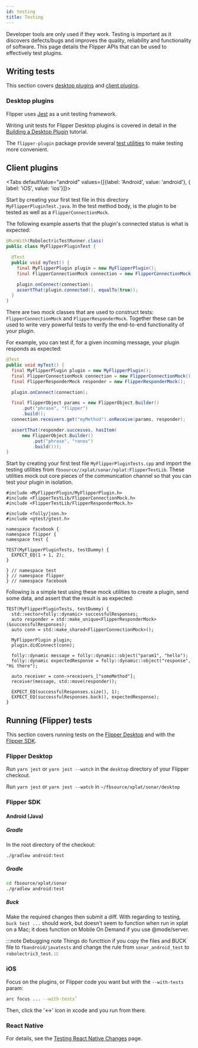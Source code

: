 ```yaml
---
id: testing
title: Testing
---
```



Developer tools are only used if they work. Testing is important as it discovers defects/bugs and improves the quality, reliability and functionality of software.
This page details the Flipper APIs that can be used to effectively test plugins.

## Writing tests

This section covers [desktop plugins](#desktop-plugins) and [client plugins](#client-plugins).

### Desktop plugins

Flipper uses [Jest](https://jestjs.io/) as a unit testing framework.

Writing unit tests for Flipper Desktop plugins is covered in detail in the [Building a Desktop Plugin](../../docs/tutorial/js-custom.mdx#testing-plugin-logic) tutorial.

The `flipper-plugin` package provide several [test utilities](../../docs/extending/flipper-plugin.mdx#testutils) to make testing more convenient.

## Client plugins

<Tabs defaultValue="android" values={[{label: 'Android', value: 'android'}, { label: 'iOS', value: 'ios'}]}>
<TabItem value="android">

<OssOnly>

Start by creating your first test file in this directory `MyFlipperPluginTest.java`. In the test method body, is the plugin to be tested as well as a `FlipperConnectionMock`.

The following example asserts that the plugin's connected status is what is expected:

```java
@RunWith(RobolectricTestRunner.class)
public class MyFlipperPluginTest {

  @Test
  public void myTest() {
    final MyFlipperPlugin plugin = new MyFlipperPlugin();
    final FlipperConnectionMock connection = new FlipperConnectionMock();

    plugin.onConnect(connection);
    assertThat(plugin.connected(), equalTo(true));
  }
}
```

There are two mock classes that are used to construct tests: `FlipperConnectionMock` and `FlipperResponderMock`. Together these can be used to write very powerful tests to verify the end-to-end functionality of your plugin.

For example, you can test if, for a given incoming message, your plugin responds as expected:

```java
@Test
public void myTest() {
  final MyFlipperPlugin plugin = new MyFlipperPlugin();
  final FlipperConnectionMock connection = new FlipperConnectionMock();
  final FlipperResponderMock responder = new FlipperResponderMock();

  plugin.onConnect(connection);

  final FlipperObject params = new FlipperObject.Builder()
      .put("phrase", "flipper")
      .build();
  connection.receivers.get("myMethod").onReceive(params, responder);

  assertThat(responder.successes, hasItem(
      new FlipperObject.Builder()
          .put("phrase", "ranos")
          .build()));
}
```

</OssOnly>

<FbAndroidTesting />

</TabItem>
<TabItem value="ios">

<OssOnly>

Start by creating your first test file `MyFlipperPluginTests.cpp` and import the testing utilities from `fbsource//xplat/sonar/xplat:FlipperTestLib`. These utilities mock out core pieces of the communication channel so that you can test your plugin in isolation.

```objc
#include <MyFlipperPlugin/MyFlipperPlugin.h>
#include <FlipperTestLib/FlipperConnectionMock.h>
#include <FlipperTestLib/FlipperResponderMock.h>

#include <folly/json.h>
#include <gtest/gtest.h>

namespace facebook {
namespace flipper {
namespace test {

TEST(MyFlipperPluginTests, testDummy) {
  EXPECT_EQ(1 + 1, 2);
}

} // namespace test
} // namespace flipper
} // namespace facebook
```

Following is a simple test using these mock utilities to create a plugin, send some data, and assert that the result is as expected:

```objc
TEST(MyFlipperPluginTests, testDummy) {
  std::vector<folly::dynamic> successfulResponses;
  auto responder = std::make_unique<FlipperResponderMock>(&successfulResponses);
  auto conn = std::make_shared<FlipperConnectionMock>();

  MyFlipperPlugin plugin;
  plugin.didConnect(conn);

  folly::dynamic message = folly::dynamic::object("param1", "hello");
  folly::dynamic expectedResponse = folly::dynamic::object("response", "Hi there");

  auto receiver = conn->receivers_["someMethod"];
  receiver(message, std::move(responder));

  EXPECT_EQ(successfulResponses.size(), 1);
  EXPECT_EQ(successfulResponses.back(), expectedResponse);
}
```

</OssOnly>

<FbIosTesting />

</TabItem>
</Tabs>

## Running (Flipper) tests

This section covers running tests on the [Flipper Desktop](#flipper-desktop) and with the [Flipper SDK](#flipper-sdk).

### Flipper Desktop

<OssOnly>

Run `yarn jest` or `yarn jest --watch` in the `desktop` directory of your Flipper checkout.

</OssOnly>

<FbInternalOnly>

Run `yarn jest` or `yarn jest --watch` in `~/fbsource/xplat/sonar/desktop`

</FbInternalOnly>

### Flipper SDK

#### Android (Java)

<OssOnly>

##### Gradle

In the root directory of the checkout:

```sh
./gradlew android:test
```

</OssOnly>

<FbInternalOnly>

##### Gradle

```sh
cd fbsource/xplat/sonar
./gradlew android:test
```

##### Buck

Make the required changes then submit a diff. With regarding to testing, `buck test ...` should work, but doesn't seem to function when run in xplat on a Mac; it does function  on Mobile On Demand if you use @mode/server.

:::note Debugging note
Things do functtion if you copy the files and BUCK file to `fbandroid/javatests` and change the rule from `sonar_android_test` to `robolectric3_test`.
:::

</FbInternalOnly>

<FbInternalOnly>

### iOS

Focus on the plugins, or Flipper code you want but with the `--with-tests` param:

```sh
arc focus ... --with-tests`
```

Then, click the '<->' icon in xcode and you run from there.

</FbInternalOnly>

### React Native

For details, see the [Testing React Native Changes](testing-rn.mdx) page.
